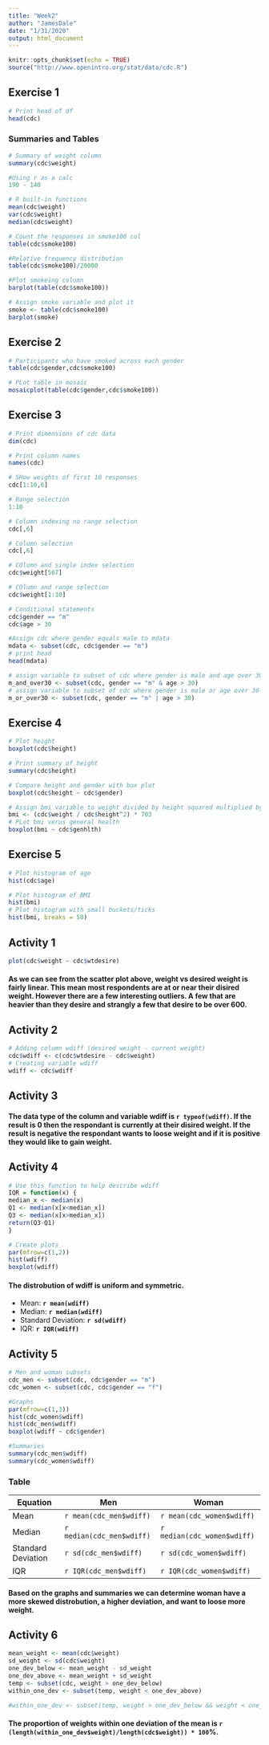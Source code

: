 ---
title: "Week2"
author: "JamesDale"
date: "1/31/2020"
output: html_document
---

```{r setup, include=FALSE}
knitr::opts_chunk$set(echo = TRUE)
source("http://www.openintro.org/stat/data/cdc.R")
```

## Exercise 1
```{r print-head}
# Print head of df 
head(cdc)
```

### Summaries and Tables

```{r weight-summary}
# Summary of weight column 
summary(cdc$weight)
```

```{r r-calc}
#Using r as a calc
190 - 140
```

```{r built-in-functions}
# R built-in functions
mean(cdc$weight) 
var(cdc$weight)
median(cdc$weight)
```

```{r count-smokes}
# Count the responses in smoke100 col
table(cdc$smoke100)
```

```{r freq-distro}
#Relative frequency distribution
table(cdc$smoke100)/20000
```

```{r plt-smoke-bar}
#Plot smokeing column
barplot(table(cdc$smoke100))
```

```{r smoke-table-plot}
# Assign smoke variable and plot it
smoke <- table(cdc$smoke100)
barplot(smoke)
```


## Exercise 2
```{r ex2-table}
# Participants who have smoked across each gender
table(cdc$gender,cdc$smoke100)
```

```{r mosaic-plt-ex2}
# PLot table in mosaic 
mosaicplot(table(cdc$gender,cdc$smoke100))
```

## Exercise 3

```{r ex3-dim}
# Print dimensions of cdc data
dim(cdc)
```

```{r ex3-names}
# Print column names
names(cdc)
```

```{r ex3-indexing}
# SHow weights of first 10 responses
cdc[1:10,6]
```

```{r ex3-range}
# Range selection
1:10
```

```{r ex3-col-selc}
# Column indexing no range selection
cdc[,6]
```

```{r ex3-col-selc2}
# Column selection
cdc[,6]
```

```{r ex3-single-index}
# COlumn and single index selection
cdc$weight[567]
```

```{r ex3-col-and-range}
# COlumn and range selection
cdc$weight[1:10]
```

```{r ex3-conditional}
# Conditional statements 
cdc$gender == "m"
cdc$age > 30
```

```{r ex3-mdata-subset}
#Assign cdc where gender equals male to mdata
mdata <- subset(cdc, cdc$gender == "m")
# print head
head(mdata)
```

```{r ex3-over-and-below}
# assign variable to subset of cdc where gender is male and age over 30
m_and_over30 <- subset(cdc, gender == "m" & age > 30)
# assign variable to subset of cdc where gender is male or age over 30
m_or_over30 <- subset(cdc, gender == "m" | age > 30)
```

## Exercise 4

```{r ex4-plot-hiehgt}
# Plot height
boxplot(cdc$height)
```

```{r ex4-summary-height}
# Print summary of height
summary(cdc$height)
```

```{r ex4-boxplot}
# Compare height and gender with box plot
boxplot(cdc$height ~ cdc$gender)
```

```{r ex4-bmi-and-box}
# Assign bmi variable to weight divided by height squared multiplied by 703
bmi <- (cdc$weight / cdc$height^2) * 703
# PLot bmi verus general health
boxplot(bmi ~ cdc$genhlth)
```

## Exercise 5

```{r ex5-histo}
# Plot histogram of age
hist(cdc$age)
```

```{r ex5-bmi-hist}
# Plot histogram of BMI
hist(bmi)
# Plot histogram with small buckets/ticks
hist(bmi, breaks = 50)
```

## Activity 1

```{r act1-plot}
plot(cdc$weight ~ cdc$wtdesire)
```

#### As we can see from the scatter plot above, weight vs desired weight is fairly linear. This mean most respondents are at or near their disired weight. However there are a few interesting outliers. A few that are heavier than they desire and strangly a few that desire to be over 600.

## Activity 2

```{r act2-wdiff}
# Adding column wdiff (desired weight - current weight)
cdc$wdiff <- c(cdc$wtdesire - cdc$weight)
# Creating variable wdiff 
wdiff <- cdc$wdiff
```

## Activity 3

#### The data type of the column and variable wdiff is __`r typeof(wdiff)`__. If the result is 0 then the respondant is currently at their disired weight. If the result is negative the respondant wants to loose weight and if it is positive they would like to gain weight. 

## Activity 4
```{r wdiff-describe}
# Use this function to help describe wdiff
IQR = function(x) {
median_x <- median(x)
Q1 <- median(x[x<median_x])
Q3 <- median(x[x>median_x])
return(Q3-Q1)
}

# Create plots
par(mfrow=c(1,2))
hist(wdiff)
boxplot(wdiff)
```

#### The distrobution of wdiff is __uniform__ and __symmetric__.
* Mean: __`r mean(wdiff)`__
* Median: __`r median(wdiff)`__
* Standard Deviation: __`r sd(wdiff)`__
* IQR: __`r IQR(wdiff)`__

## Activity 5
```{r gender-comparision}
# Men and woman subsets
cdc_men <- subset(cdc, cdc$gender == "m")
cdc_women <- subset(cdc, cdc$gender == "f")

#Graphs
par(mfrow=c(1,3))
hist(cdc_women$wdiff)
hist(cdc_men$wdiff)
boxplot(wdiff ~ cdc$gender)

#Summaries
summary(cdc_men$wdiff)
summary(cdc_women$wdiff)
```

### Table
Equation | Men | Woman
-------- | ------- | -------
Mean | `r mean(cdc_men$wdiff)` | `r mean(cdc_women$wdiff)`
Median | `r median(cdc_men$wdiff)` | `r median(cdc_women$wdiff)`
Standard Deviation | `r sd(cdc_men$wdiff)` | `r sd(cdc_women$wdiff)`
IQR | `r IQR(cdc_men$wdiff)` | `r IQR(cdc_women$wdiff)`

#### Based on the graphs and summaries we can determine woman have a more skewed distrobution, a higher deviation, and want to loose more weight. 

## Activity 6
```{r one-deviation}
mean_weight <- mean(cdc$weight)
sd_weight <- sd(cdc$weight)
one_dev_below <- mean_weight - sd_weight
one_dev_above <- mean_weight + sd_weight
temp <- subset(cdc, weight > one_dev_below)
within_one_dev <- subset(temp, weight < one_dev_above)

#within_one_dev <- subset(temp, weight > one_dev_below && weight < one_dev_above ) NOT WORKING
```

#### The proportion of weights within one deviation of the mean is __`r (length(within_one_dev$weight)/length(cdc$weight)) * 100`__%.

